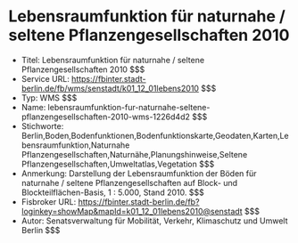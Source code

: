 # Lebensraumfunktion für naturnahe / seltene Pflanzengesellschaften 2010
- Titel: Lebensraumfunktion für naturnahe / seltene Pflanzengesellschaften 2010 $$$
- Service URL: https://fbinter.stadt-berlin.de/fb/wms/senstadt/k01_12_01lebens2010 $$$
- Typ: WMS $$$
- Name: lebensraumfunktion-fur-naturnahe-seltene-pflanzengesellschaften-2010-wms-1226d4d2 $$$
- Stichworte: Berlin,Boden,Bodenfunktionen,Bodenfunktionskarte,Geodaten,Karten,Lebensraumfunktion,Naturnahe Pflanzengesellschaften,Naturnähe,Planungshinweise,Seltene  Pflanzengesellschaften,Umweltatlas,Vegetation $$$
- Anmerkung: Darstellung der Lebensraumfunktion der Böden für naturnahe / seltene Pflanzengesellschaften auf Block- und Blockteilflächen-Basis, 1 : 5.000, Stand 2010. $$$
- Fisbroker URL: https://fbinter.stadt-berlin.de/fb?loginkey=showMap&mapId=k01_12_01lebens2010@senstadt $$$
- Autor: Senatsverwaltung für Mobilität, Verkehr, Klimaschutz und Umwelt Berlin $$$

